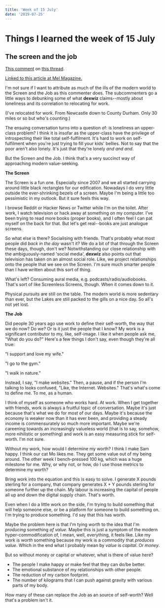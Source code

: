 ```yaml
---
title: 'Week of 15 July'
date: '2019-07-25'
---
```


# Things I learned the week of 15 July

## The screen and the job

[This comment](https://news.ycombinator.com/item?id=20470085) on [this thread](https://news.ycombinator.com/item?id=20468767).

[Linked to this article at Mel Magazine.](https://melmagazine.com/en-us/story/the-loneliness-epidemic-is-so-bad-world-leaders-have-been-forced-to-intervene)

I'm not sure if I want to attribute as much of the ills of the modern world to the Screen and the Job as this commenter does. The subcommenters go a little ways to debunking some of what **dexwiz** claims--mostly about loneliness and its correlation to relocating for work.

(I've relocated for work. From Newcastle down to County Durham. Only 30 miles or so but who's counting.)

The ensuing conversation turns into a question of: is loneliness an upper-class problem? I think it is insofar as the upper-class have the privilege of introspecting their like total self-fulfilment. It's hard to work on self-fulfilment when you're just trying to fill your kids' bellies. Not to say that the poor aren't also lonely. It's just that they're lonely _and and and_.

But the Screen and the Job. I think that's a very succinct way of approaching modern value-seeking.

**The Screen**

The Screen is a fun one. Especially since 2007 and we all started carrying around little black rectangles for our edification. Nowadays I do very little outside the ever-shrinking bezels of a screen. Maybe I'm being a little too pessimistic in my outlook. But it sure feels this way.

I browse Reddit or Hacker News or Twitter while I'm on the toilet. After work, I watch television or hack away at something on my computer. I've been trying to read more books (proper books), and I often feel I can pat myself on the back for that. But let's get real--books are just analogue screens.

So what else is there? Socialising with friends. That's probably what most people did _back in the day_ wasn't it? We do a bit of that through the Screen these days, though, don't we? Notwithstanding our close relationship with the ambiguously-named 'social media', **dexwiz** also points out that television has taken on an almost social role. Like, we project relationships onto the people that we see on the Screen. I'm sure much smarter people than I have written about this sort of thing.

What's left? Consuming aural media, e.g. podcasts/radio/audiobooks. That's sort of like Screenless Screens, though. When it comes down to it.

Physical pursuits are still on the table. The modern world is more sedentary than ever, but the Lakes are still packed to the gills on a nice day. So all's not yet lost.

**The Job**

Did people 30 years ago use work to define their self-worth, the way that we do now? Do we? Or is it just the people that I know? My work is a significant contributor to my, like, self-image. I like it when people ask me, "What do you do?" Here's a few things I don't say, even though they're all true:

"I support and love my wife."

"I go to the gym."

"I walk in nature."

Instead, I say, "I make websites." Then, a pause, and if the person I'm talking to looks confused, "Like, the Internet. Websites." That's what's come to define me. To me, as a human.

I think of myself as someone who works hard. At work. When I get together with friends, work is always a fruitful topic of conversation. Maybe it's just because that's what we do for most of our days. Maybe it's because the economy is weaker now than it has ever been, and providing a steady income is commensurately so much more important. Maybe we're careening towards an increasingly valueless world (that is to say, somehow, more nihilistic or something) and work is an easy measuring stick for self-worth. I'm not sure.

Without my work, how would I determine my worth? I think I make Sam happy. I think our cat Mo likes me. They get some value out of my being around. The other week I bench-pressed 100 kg, which was a huge milestone for me. Why, or why not, or how, do I use those metrics to determine my worth?

Bring work into the equation and this is easy to solve. I generate X pounds sterling for a company, that company generates X + Y pounds sterling for someone further up the chain. My labour is increasing the capital of people all up and down the digital supply chain. That's worth.

Even when I do a little work on the side, I'm trying to build something that will help someone else, or be a platform for someone to build something on. I'm trying to produce something. I'd say that this has worth.

Maybe the problem here is that I'm tying _worth_ to the idea that I'm _producing_ something _of value_. Maybe this is just a symptom of the modern hyper-commodification of, I mean, well, everything, it feels like. Like my work is _worth_ something because my work is a commodity that _produces value_. Which in the end what I probably mean by _value_ is _capital_. Or _money_.

But so without money or capital or whatever, what is there of value here?

- The people I make happy or make feel that they can do/be better.
- The emotional substance of my relationships with other people.
- The reduction of my carbon footprint.
- The number of kilograms that I can push against gravity with various parts of my body.

How many of these can replace the Job as an source of self-worth? Well that's a problem isn't it.
